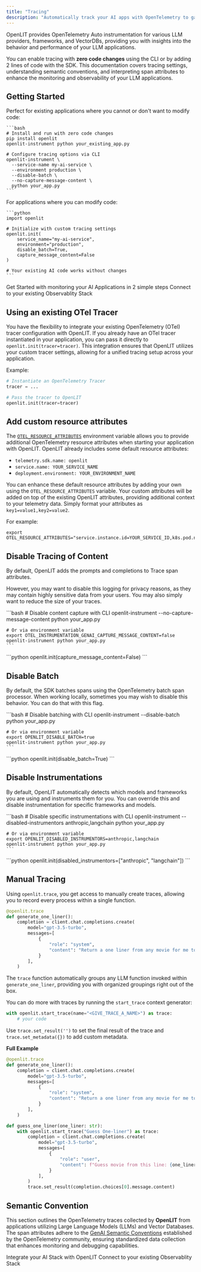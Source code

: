 ```yaml
---
title: "Tracing"
description: "Automatically track your AI apps with OpenTelemetry to gain insights into performance and behavior"
---
```


OpenLIT provides OpenTelemetry Auto instrumentation for various LLM providers, frameworks, and VectorDBs, providing you with insights into the behavior and performance of your LLM applications.

You can enable tracing with **zero code changes** using the CLI or by adding 2 lines of code with the SDK. This documentation covers tracing settings, understanding semantic conventions, and interpreting span attributes to enhance the monitoring and observability of your LLM applications.

## Getting Started

<Tabs>
  <Tab title="Zero Code Changes (CLI)">
    Perfect for existing applications where you cannot or don't want to modify code:
    
    ```bash
    # Install and run with zero code changes
    pip install openlit
    openlit-instrument python your_existing_app.py
    
    # Configure tracing options via CLI
    openlit-instrument \
      --service-name my-ai-service \
      --environment production \
      --disable-batch \
      --no-capture-message-content \
      python your_app.py
    ```
  </Tab>
  
  <Tab title="SDK Integration">
    For applications where you can modify code:
    
    ```python
    import openlit
    
    # Initialize with custom tracing settings
    openlit.init(
        service_name="my-ai-service",
        environment="production",
        disable_batch=True,
        capture_message_content=False
    )
    
    # Your existing AI code works without changes
    ```
  </Tab>
</Tabs>

<CardGroup cols={2}>
  <Card title="Quickstart" href="/latest/quickstart" icon="bolt">
    Get Started with monitoring your AI Applications in 2 simple steps
  </Card>
  <Card title="Connections" href="/latest/sdk/destinations/intro" icon="link">
    Connect to your existing Observablity Stack
  </Card>
</CardGroup>

## Using an existing OTel Tracer

You have the flexibility to integrate your existing OpenTelemetry (OTel) tracer configuration with OpenLIT.
If you already have an OTel tracer instantiated in your application, you can pass it directly to `openlit.init(tracer=tracer)`.
This integration ensures that OpenLIT utilizes your custom tracer settings, allowing for a unified tracing setup across your application.

Example:

```python
# Instantiate an OpenTelemetry Tracer
tracer = ...

# Pass the tracer to OpenLIT
openlit.init(tracer=tracer)
```

## Add custom resource attributes

The [`OTEL_RESOURCE_ATTRIBUTES`](https://opentelemetry.io/docs/languages/sdk-configuration/general/#otel_resource_attributes) environment variable allows you to provide additional OpenTelemetry resource attributes when starting your application with OpenLIT. OpenLIT already includes some default resource attributes:

- `telemetry.sdk.name: openlit`
- `service.name: YOUR_SERVICE_NAME`
- `deployment.environment: YOUR_ENVIRONMENT_NAME`

You can enhance these default resource attributes by adding your own using the `OTEL_RESOURCE_ATTRIBUTES` variable. Your custom attributes will be added on top of the existing OpenLIT attributes, providing additional context to your telemetry data. Simply format your attributes as `key1=value1,key2=value2`.

For example:

```shell
export OTEL_RESOURCE_ATTRIBUTES="service.instance.id=YOUR_SERVICE_ID,k8s.pod.name=K8S_POD_NAME,k8s.namespace.name=K8S_NAMESPACE,k8s.node.name=K8S_NODE_NAME"
```

## Disable Tracing of Content

By default, OpenLIT adds the prompts and completions to Trace span attributes.

However, you may want to disable this logging for privacy reasons, as they may contain highly sensitive data from your users. You may also simply want to reduce the size of your traces.

<Tabs>
  <Tab title="CLI">
    ```bash
    # Disable content capture with CLI
    openlit-instrument --no-capture-message-content python your_app.py
    
    # Or via environment variable
    export OTEL_INSTRUMENTATION_GENAI_CAPTURE_MESSAGE_CONTENT=false
    openlit-instrument python your_app.py
    ```
  </Tab>
  
  <Tab title="SDK">
    ```python
    openlit.init(capture_message_content=False)
    ```
  </Tab>
</Tabs>

## Disable Batch

By default, the SDK batches spans using the OpenTelemetry batch span processor. When working locally, sometimes you may wish to disable this behavior. You can do that with this flag.

<Tabs>
  <Tab title="CLI">
    ```bash
    # Disable batching with CLI
    openlit-instrument --disable-batch python your_app.py
    
    # Or via environment variable
    export OPENLIT_DISABLE_BATCH=true
    openlit-instrument python your_app.py
    ```
  </Tab>
  
  <Tab title="SDK">
    ```python
    openlit.init(disable_batch=True)
    ```
  </Tab>
</Tabs>

## Disable Instrumentations

By default, OpenLIT automatically detects which models and frameworks you are using and instruments them for you. You can override this and disable instrumentation for specific frameworks and models.

<Tabs>
  <Tab title="CLI">
    ```bash
    # Disable specific instrumentations with CLI
    openlit-instrument --disabled-instrumentors anthropic,langchain python your_app.py
    
    # Or via environment variable
    export OPENLIT_DISABLED_INSTRUMENTORS=anthropic,langchain
    openlit-instrument python your_app.py
    ```
  </Tab>
  
  <Tab title="SDK">
    ```python
    openlit.init(disabled_instrumentors=["anthropic", "langchain"])
    ```
  </Tab>
</Tabs>

## Manual Tracing

Using `openlit.trace`, you get access to manually create traces, allowing you to record every process within a single function.

```python python
@openlit.trace
def generate_one_liner():
    completion = client.chat.completions.create(
        model="gpt-3.5-turbo",
        messages=[
            {
                "role": "system",
                "content": "Return a one liner from any movie for me to guess",
            }
        ],
    )
```

The `trace` function automatically groups any LLM function invoked within `generate_one_liner`, providing you with organized groupings right out of the box.

You can do more with traces by running the `start_trace` context generator:

```python python
with openlit.start_trace(name="<GIVE_TRACE_A_NAME>") as trace:
    # your code
```

Use `trace.set_result('')` to set the final result of the trace and `trace.set_metadata({})` to add custom metadata.

**Full Example**

```python python
@openlit.trace
def generate_one_liner():
    completion = client.chat.completions.create(
        model="gpt-3.5-turbo",
        messages=[
            {
                "role": "system",
                "content": "Return a one liner from any movie for me to guess",
            }
        ],
    )

def guess_one_liner(one_liner: str):
    with openlit.start_trace("Guess One-liner") as trace:
        completion = client.chat.completions.create(
            model="gpt-3.5-turbo",
            messages=[
                {
                    "role": "user",
                    "content": f"Guess movie from this line: {one_liner}",
                }
            ],
        )
        trace.set_result(completion.choices[0].message.content)
```

## Semantic Convention

This section outlines the OpenTelemetry traces collected by **OpenLIT** from applications utilizing Large Language Models (LLMs) and Vector Databases. The span attributes adhere to the [GenAI Semantic Conventions](https://github.com/open-telemetry/semantic-conventions/tree/main/docs/gen-ai) established by the OpenTelemetry community, ensuring standardized data collection that enhances monitoring and debugging capabilities.

<CardGroup cols={2}>
  <Card
    title="Integrations"
    href="/latest/sdk/integrations/introduction"
    icon="circle-nodes"
  >
    Integrate your AI Stack with OpenLIT
  </Card>
  <Card title="Connections" href="/latest/sdk/destinations/intro" icon="link">
    Connect to your existing Observablity Stack
  </Card>
</CardGroup>